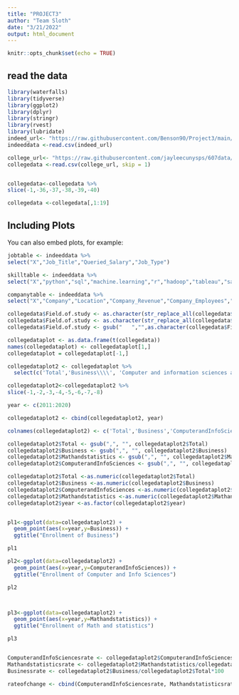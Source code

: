 ```yaml
---
title: "PROJECT3"
author: "Team Sloth"
date: "3/21/2022"
output: html_document
---
```


```r
knitr::opts_chunk$set(echo = TRUE)
```

## read the data

```r

library(waterfalls)
library(tidyverse)
library(ggplot2)
library(dplyr)
library(stringr) 
library(rvest)
library(lubridate)
indeed_url<- "https://raw.githubusercontent.com/Benson90/Project3/main/indeed_job_dataset.csv"
indeeddata <-read.csv(indeed_url)

college_url<- "https://raw.githubusercontent.com/jayleecunysps/607data/main/tabn322.csv"
collegedata <-read.csv(college_url, skip = 1)


collegedata<-collegedata %>% 
slice(-1,-36,-37,-38,-39,-40)

collegedata <-collegedata[,1:19]
```

## Including Plots

You can also embed plots, for example:

```r


jobtable <- indeeddata %>%
select("X","Job_Title","Queried_Salary","Job_Type")

skilltable <- indeeddata %>%
select("X","python","sql","machine.learning","r","hadoop","tableau","sas","spark","java","Others")

companytable <- indeeddata %>%
select("X","Company","Location","Company_Revenue","Company_Employees","Consulting.and.Business.Services","Internet.and.Software","Banks.and.Financial.Services","Health.Care","Insurance","Other_industries")


```




```r
collegedata$Field.of.study <- as.character(str_replace_all(collegedata$Field.of.study,"[1-9]","")) 
collegedata$Field.of.study <- as.character(str_replace_all(collegedata$Field.of.study,"[/]","")) 
collegedata$Field.of.study <- gsub("   ","",as.character(collegedata$Field.of.study))

collegedataplot <- as.data.frame(t(collegedata))
names(collegedataplot) <- collegedataplot[1,]
collegedataplot = collegedataplot[-1,]

collegedataplot2 <- collegedataplot %>%
  select(c('Total','Business\\\\', 'Computer and information sciences and support \nservices','Mathematics and statistics '))

collegedataplot2<-collegedataplot2 %>% 
slice(-1,-2,-3,-4,-5,-6,-7,-8)

year <- c(2011:2020)

collegedataplot2 <- cbind(collegedataplot2, year)

colnames(collegedataplot2) <- c('Total','Business','ComputerandInfoSciences','Mathandstatistics','year')

collegedataplot2$Total <- gsub(",", "", collegedataplot2$Total) 
collegedataplot2$Business <- gsub(",", "", collegedataplot2$Business) 
collegedataplot2$Mathandstatistics <- gsub(",", "", collegedataplot2$Mathandstatistics) 
collegedataplot2$ComputerandInfoSciences <- gsub(",", "", collegedataplot2$ComputerandInfoSciences) 

collegedataplot2$Total <-as.numeric(collegedataplot2$Total)
collegedataplot2$Business <-as.numeric(collegedataplot2$Business)
collegedataplot2$ComputerandInfoSciences <-as.numeric(collegedataplot2$ComputerandInfoSciences)
collegedataplot2$Mathandstatistics <-as.numeric(collegedataplot2$Mathandstatistics)
collegedataplot2$year <-as.factor(collegedataplot2$year)


pl1<-ggplot(data=collegedataplot2) +
  geom_point(aes(x=year,y=Business)) +
  ggtitle("Enrollment of Business")

pl1

pl2<-ggplot(data=collegedataplot2) +
  geom_point(aes(x=year,y=ComputerandInfoSciences)) +
  ggtitle("Enrollment of Computer and Info Sciences")

pl2



pl3<-ggplot(data=collegedataplot2) +
  geom_point(aes(x=year,y=Mathandstatistics)) +
  ggtitle("Enrollment of Math and statistics")

pl3


ComputerandInfoSciencesrate <- collegedataplot2$ComputerandInfoSciences/collegedataplot2$Total*100
Mathandstatisticsrate <- collegedataplot2$Mathandstatistics/collegedataplot2$Total*100
Businessrate <- collegedataplot2$Business/collegedataplot2$Total*100

rateofchange <- cbind(ComputerandInfoSciencesrate, Mathandstatisticsrate,Businessrate)


```


